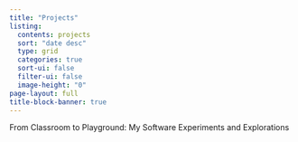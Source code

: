 ```yaml
---
title: "Projects"
listing:
  contents: projects
  sort: "date desc"
  type: grid
  categories: true
  sort-ui: false
  filter-ui: false
  image-height: "0"
page-layout: full
title-block-banner: true
---
```


From Classroom to Playground: My Software Experiments and Explorations

<script src="scripts/script.js" defer></script>